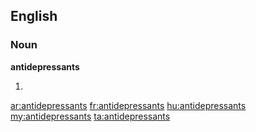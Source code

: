 ==English==

===Noun===
'''antidepressants'''

# {{plural of|[[antidepressant]]}}

[[ar:antidepressants]]
[[fr:antidepressants]]
[[hu:antidepressants]]
[[my:antidepressants]]
[[ta:antidepressants]]